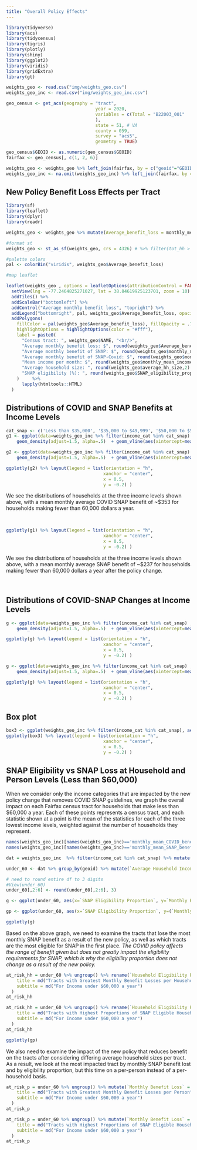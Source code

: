 ```yaml
---
title: "Overall Policy Effects"
---
```


```r
library(tidyverse)
library(acs)
library(tidycensus)
library(tigris)
library(plotly)
library(shiny)
library(ggplot2)
library(viridis)
library(gridExtra)
library(gt)

weights_geo <- read.csv("img/weights_geo.csv")
weights_geo_inc <- read.csv("img/weights_geo_inc.csv")

geo_census <- get_acs(geography = "tract",
                                  year = 2020,
                                  variables = c(Total = "B22003_001"
                                  ),
                                  state = 51, # VA
                                  county = 059,
                                  survey = "acs5",
                                  geometry = TRUE)

geo_census$GEOID <- as.numeric(geo_census$GEOID)
fairfax <- geo_census[, c(1, 2, 6)]

weights_geo <- weights_geo %>% left_join(fairfax, by = c("geoid"="GEOID"))
weights_geo_inc <- na.omit(weights_geo_inc) %>% left_join(fairfax, by = c("geoid"="GEOID"))
```

## New Policy Benefit Loss Effects per Tract

```r

library(sf)
library(leaflet)
library(dplyr)
library(readr)

weights_geo <- weights_geo %>% mutate(Average_benefit_loss = monthly_mean_COVID_benefit - monthly_mean_SNAP_benefit)

#format st
weights_geo <- st_as_sf(weights_geo, crs = 4326) # %>% filter(tot_hh > 10)

#palette colors
pal <- colorBin("viridis", weights_geo$Average_benefit_loss)

#map leaflet

leaflet(weights_geo , options = leafletOptions(attributionControl = FALSE)) %>%
  setView(lng = -77.2464825271027, lat = 38.84619925123701, zoom = 10) %>%  
  addTiles() %>%
  addScaleBar("bottomleft") %>%
  addControl("Average monthly benefit loss", "topright") %>%
  addLegend("bottomright", pal, weights_geo$Average_benefit_loss, opacity = .7) %>%
  addPolygons(
    fillColor = pal(weights_geo$Average_benefit_loss), fillOpacity = .7, weight = 1, color = "#000",
    highlightOptions = highlightOptions(color = "#fff"),
    label = paste0(
      "Census tract: ", weights_geo$NAME, "<br/>",
      "Average monthly benefit loss: $", round(weights_geo$Average_benefit_loss,2), "<br/>",
      "Average monthly benefit of SNAP: $", round(weights_geo$monthly_mean_SNAP_benefit,2), "<br/>",
      "Average monthly benefit of SNAP-Covid: $", round(weights_geo$monthly_mean_COVID_benefit,2), "<br/>",
      "Mean income per month: $", round(weights_geo$monthly_mean_income,2) ,  "<br/>",
      "Average household size: ", round(weights_geo$average_hh_size,2) ,  "<br/>",
      "SNAP eligibility (%): ", round(weights_geo$SNAP_eligibility_proportion, 3)
    )     %>%
      lapply(htmltools::HTML)
  ) 

```

## Distributions of COVID and SNAP Benefits at Income Levels

```r
cat_snap <- c('Less than $35,000', '$35,000 to $49,999', '$50,000 to $59,999')
g1 <- ggplot(data=weights_geo_inc %>% filter(income_cat %in% cat_snap) , aes(x=monthly_mean_SNAP_benefit, group=income_cat, fill=income_cat)) +
    geom_density(adjust=1.5, alpha=.5)  + geom_vline(aes(xintercept=mean(monthly_mean_SNAP_benefit)), color="#232D4B", linetype="dashed", linewidth=1) +  geom_density(adjust=1.5, alpha=.5) + scale_fill_viridis(discrete=TRUE, option = "D", end=.9) + theme_bw() + labs(title="Monthly SNAP Benefit for Household Income Levels", x="Monthly Average SNAP Benefit / Household (Dollars)")

g2 <- ggplot(data=weights_geo_inc %>% filter(income_cat %in% cat_snap) , aes(x=monthly_mean_COVID_benefit, group=income_cat, fill=income_cat)) +
    geom_density(adjust=1.5, alpha=.5)  + geom_vline(aes(xintercept=mean(monthly_mean_COVID_benefit)), color="#232D4B", linetype="dashed", linewidth=1) +  geom_density(adjust=1.5, alpha=.5) + scale_fill_viridis(discrete=TRUE, option = "D", end=.9) + theme_bw() + labs(title="Monthly COVID SNAP Benefit for Household Income Levels", x="Monthly Average COVID Benefit / Household (Dollars)")

ggplotly(g2) %>% layout(legend = list(orientation = "h", 
                                     xanchor = "center",
                                     x = 0.5,
                                     y = -0.2) ) 
```

We see the distributions of households at the three income levels shown above, with a mean monthly average COVID SNAP benefit of ~$353 for households making fewer than 60,000 dollars a year.

<br>

```r
ggplotly(g1) %>% layout(legend = list(orientation = "h", 
                                     xanchor = "center",
                                     x = 0.5,
                                     y = -0.2) ) 

```

We see the distributions of households at the three income levels shown above, with a mean monthly average SNAP benefit of ~$237 for households making fewer than 60,000 dollars a year after the policy change.

<br>

## Distributions of COVID-SNAP Changes at Income Levels

```r
g <- ggplot(data=weights_geo_inc %>% filter(income_cat %in% cat_snap) , aes(x=monthly_mean_COVID_benefit-monthly_mean_SNAP_benefit, group=income_cat, fill=income_cat)) +
    geom_density(adjust=1.5, alpha=.5)  + geom_vline(aes(xintercept=mean(monthly_mean_COVID_benefit-monthly_mean_SNAP_benefit)), color="#232D4B", linetype="dashed", linewidth=1) +  geom_density(adjust=1.5, alpha=.5) + scale_fill_viridis(discrete=TRUE, option = "D", end=.9) + theme_bw() + labs(title="Monthly Benefit Loss for Household Income Levels", x="Monthly Average Benefit Loss / Household (Dollars)")

ggplotly(g) %>% layout(legend = list(orientation = "h", 
                                     xanchor = "center",
                                     x = 0.5,
                                     y = -0.2) ) 
```

```r
g <- ggplot(data=weights_geo_inc %>% filter(income_cat %in% cat_snap) , aes(x=(monthly_mean_COVID_benefit-monthly_mean_SNAP_benefit)/average_hh_size, group=income_cat, fill=income_cat)) +
    geom_density(adjust=1.5, alpha=.5)  + geom_vline(aes(xintercept=mean((monthly_mean_COVID_benefit-monthly_mean_SNAP_benefit)/average_hh_size)), color="#232D4B", linetype="dashed", linewidth=1) +  geom_density(adjust=1.5, alpha=.5) + scale_fill_viridis(discrete=TRUE, option = "D", end=.9) + theme_bw() + labs(title="Monthly Benefit Loss for Person at Household Income Levels", x="Monthly Average Benefit Loss / Person (Dollars)")

ggplotly(g) %>% layout(legend = list(orientation = "h", 
                                     xanchor = "center",
                                     x = 0.5,
                                     y = -0.2) ) 
```

## Box plot

```r
box3 <- ggplot(weights_geo_inc %>% filter(income_cat %in% cat_snap), aes(x=factor(income_cat, level=c('Less than $35,000', '$35,000 to $49,999', '$50,000 to $59,999')), y=monthly_mean_COVID_benefit - monthly_mean_SNAP_benefit, fill=income_cat)) + geom_boxplot() + theme(axis.text.x = element_text(angle = 45, vjust = 0.5, hjust=1)) + labs(title = "Monthly Benefit Loss for Household Income Levels", x = "Income Levels", y = "Estimated Benefit Loss (Dollars)") + scale_fill_viridis(discrete=TRUE, option = "D", end=.9)
ggplotly(box3) %>% layout(legend = list(orientation = "h", 
                                     xanchor = "center",
                                     x = 0.5,
                                     y = -0.2) ) 
```

## SNAP Eligibility vs SNAP Loss at Household and Person Levels (Less than $60,000)

When we consider only the income categories that are impacted by the new policy change that removes COVID SNAP guidelines, we graph the overall impact on each Fairfax census tract for households that make less than $60,000 a year. Each of these points represents a census tract, and each statistic shown at a point is the mean of the statistics for each of the three lowest income levels, weighted against the number of households they represent. 

```r
names(weights_geo_inc)[names(weights_geo_inc)=='monthly_mean_COVID_benefit'] <- 'Monthly mean COVID benefit'
names(weights_geo_inc)[names(weights_geo_inc)=='monthly_mean_SNAP_benefit'] <- 'Monthly mean SNAP benefit'

dat = weights_geo_inc  %>% filter(income_cat %in% cat_snap) %>% mutate(people_represented = round(households_represented*average_hh_size, 2)) 
```

```r
under_60 <- dat %>% group_by(geoid) %>% mutate(`Average Household Income` = weighted.mean(monthly_mean_income, households_represented)) %>% mutate(`Monthly Benefit Loss` = weighted.mean(`Monthly mean COVID benefit`, households_represented) - weighted.mean(`Monthly mean SNAP benefit`, households_represented)) %>% mutate(`Proportion Income Lost per Household` = 1 - (weighted.mean(monthly_mean_income, households_represented) - `Monthly Benefit Loss`)/weighted.mean(monthly_mean_income, households_represented)) %>% mutate(`Average Household Size` = weighted.mean(average_hh_size, households_represented)) %>% mutate(`SNAP Eligibility Proportion` = weighted.mean(SNAP_eligibility_proportion, households_represented)) %>% mutate(`Households Represented` = sum(households_represented)) %>% mutate(`People Represented` = sum(people_represented)) %>% distinct(geoid, `Average Household Income`, `Monthly Benefit Loss`, `Proportion Income Lost per Household`, `Average Household Size`, `SNAP Eligibility Proportion`, `Households Represented`, `People Represented`, NAME)

# need to round entire df to 3 digits
#View(under_60)
under_60[,2:6] <- round(under_60[,2:6], 3)
```

```r
g <- ggplot(under_60, aes(x=`SNAP Eligibility Proportion`, y=`Monthly Benefit Loss`, label = NAME, label2 = `Households Represented`, label3 = `Average Household Size`, label4 = `Proportion Income Lost per Household`)) + geom_point(color="#232D4B") + labs(title = "Monthly Loss of SNAP Benefits per Household per Tract", x = "Proportion of Households Eligible for SNAP", y = "Loss of Monthly SNAP Benefit (Dollars)")

gp <- ggplot(under_60, aes(x=`SNAP Eligibility Proportion`, y=(`Monthly Benefit Loss` / `Average Household Size`), label = NAME, label2 = `People Represented`, label3 = `Proportion Income Lost per Household`)) + geom_point(color="#232D4B") + labs(title = "Monthly Loss of SNAP Benefits per Person per Tract", x = "Proportion of Households Eligible for SNAP", y = "Loss of Monthly SNAP Benefit (Dollars) / Average Household Size")

ggplotly(g)
```

Based on the above graph, we need to examine the tracts that lose the most monthly SNAP benefit as a result of the new policy, as well as which tracts are the most eligible for SNAP in the first place. *The COVID policy affects the range of benefit given but does not greatly impact the eligibility requirements for SNAP, which is why the eligibility proportion does not change as a result of the new policy.*

```r
at_risk_hh = under_60 %>% ungroup() %>% rename(`Household Eligibility Proportion` = `SNAP Eligibility Proportion`) %>% filter(`Households Represented` > 5) %>% arrange(desc(`Monthly Benefit Loss`)) %>% select(NAME, `Household Eligibility Proportion`, `Monthly Benefit Loss`, `Households Represented`, `Average Household Size`, `Proportion Income Lost per Household`) %>% slice(1:5) %>% gt() %>% tab_header(
    title = md("Tracts with Greatest Monthly Benefit Losses per Household"),
    subtitle = md("For Income under $60,000 a year")
  )
at_risk_hh
```

```r
at_risk_hh = under_60 %>% ungroup() %>% rename(`Household Eligibility Proportion` = `SNAP Eligibility Proportion`) %>% filter(`Households Represented` > 5) %>% arrange(desc(`Household Eligibility Proportion`)) %>% select(NAME, `Household Eligibility Proportion`, `Monthly Benefit Loss`, `Households Represented`, `Average Household Size`, `Proportion Income Lost per Household`) %>% slice(1:5) %>% gt() %>% tab_header(
    title = md("Tracts with Highest Proportions of SNAP Eligible Households"),
    subtitle = md("For Income under $60,000 a year")
  )
at_risk_hh
```

```r
ggplotly(gp)
```

We also need to examine the impact of the new policy that reduces benefit on the tracts after considering differing average household sizes per tract. As a result, we look at the most impacted tract by monthly SNAP benefit lost and by eligibility proportion, but this time on a per-person instead of a per-household basis.

```r
at_risk_p = under_60 %>% ungroup() %>% mutate(`Monthly Benefit Loss` = round(`Monthly Benefit Loss`/`Average Household Size`, 3)) %>% mutate(`Proportion Income Lost per Person` = `Proportion Income Lost per Household`) %>% rename(`Household Eligibility Proportion` = `SNAP Eligibility Proportion`) %>% filter(`Households Represented` > 5) %>% arrange(desc(`Monthly Benefit Loss`)) %>% select(NAME, `Household Eligibility Proportion`, `Monthly Benefit Loss`, `People Represented`, `Proportion Income Lost per Person`) %>% slice(1:5) %>% gt() %>% tab_header(
    title = md("Tracts with Greatest Monthly Benefit Losses per Person"),
    subtitle = md("For Income under $60,000 a year")
  )
at_risk_p
```

```r
at_risk_p = under_60 %>% ungroup() %>% mutate(`Monthly Benefit Loss` = round(`Monthly Benefit Loss`/`Average Household Size`, 3)) %>% mutate(`Proportion Income Lost per Person` = `Proportion Income Lost per Household`) %>% rename(`Household Eligibility Proportion` = `SNAP Eligibility Proportion`) %>% filter(`Households Represented` > 5) %>% arrange(desc(`Household Eligibility Proportion`)) %>% select(NAME, `Household Eligibility Proportion`, `Monthly Benefit Loss`, `People Represented`, `Proportion Income Lost per Person`) %>% slice(1:5) %>% gt() %>% tab_header(
    title = md("Tracts with Highest Proportions of SNAP Eligible Households"),
    subtitle = md("For Income under $60,000 a year")
  )
at_risk_p
```
